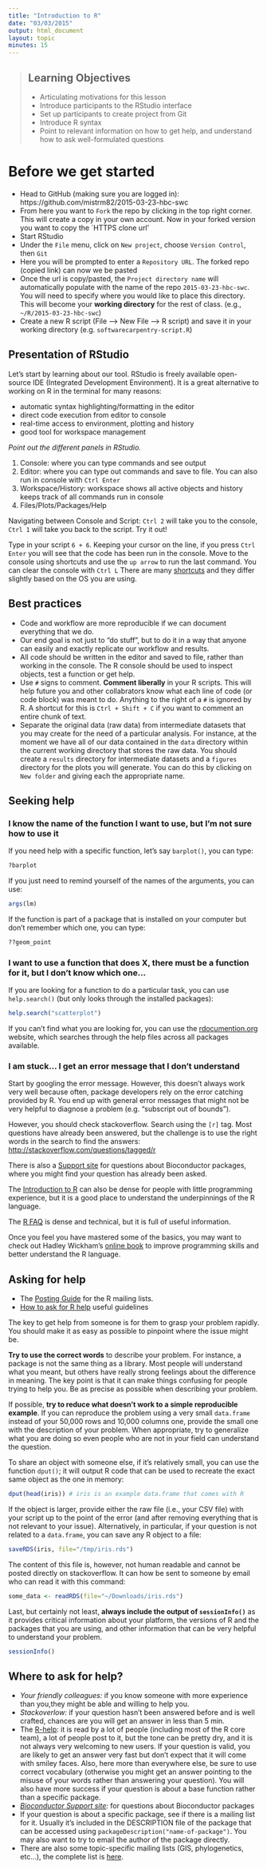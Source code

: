 ```yaml
---
title: "Introduction to R"
date: "03/03/2015"
output: html_document
layout: topic
minutes: 15
---
```


> ## Learning Objectives
>
> * Articulating motivations for this lesson
> * Introduce participants to the RStudio interface
> * Set up participants to create project from Git
> * Introduce R syntax
> * Point to relevant information on how to get help, and understand how to ask well-formulated questions

# Before we get started

* Head to GitHub (making sure you are logged in): https://github.com/mistrm82/2015-03-23-hbc-swc
* From here you want to `Fork` the repo by clicking in the top right corner. This will create a copy in your own account. Now in your forked version you want to copy the `HTTPS clone url'  
* Start RStudio 
* Under the `File` menu, click on `New project`, choose `Version Control`, then
  `Git`
* Here you will be prompted to enter a `Repository URL`. The forked repo (copied link) can now we be pasted
* Once the url is copy/pasted, the `Project directory name` will automatically populate with the name of the repo `2015-03-23-hbc-swc`. You will need to specify where you would like to place this directory. This will become your **working directory** for the rest of class. (e.g., `~/R/2015-03-23-hbc-swc`)
* Create a new R script (File --> New File --> R script) and save it in your working
  directory (e.g. `softwarecarpentry-script.R`)

## Presentation of RStudio

Let's start by learning about our tool. RStudio is freely available open-source IDE (Integrated Development Environment). It is a great alternative to working on R in the terminal for many reasons:

* automatic syntax highlighting/formatting in the editor
* direct code execution from editor to console
* real-time access to environment, plotting and history
* good tool for workspace management

_Point out the different panels in RStudio._

1. Console: where you can type commands and see output
2. Editor: where you can type out commands and save to file. You can also run in console with `Ctrl Enter`
3. Workspace/History: workspace shows all active objects and history keeps track of all commands run in console
4. Files/Plots/Packages/Help

Navigating between Console and Script: `Ctrl 2` will take you to the console, `Ctrl 1` will take you back to the script. Try it out! 

Type in your script `6 + 6`. Keeping your cursor on the line, if you press `Ctrl Enter` you will see that the code has been run in the console. Move to the console using shortcuts and use the `up arrow` to run the last command. You can clear the console with `Ctrl L` There are many [shortcuts](https://support.rstudio.com/hc/en-us/articles/200711853-Keyboard-Shortcuts) and they differ slightly based on the OS you are using.  

## Best practices

* Code and workflow are more reproducible if we can document everything that we do.
* Our end goal is not just to "do stuff", but to do it in a way that anyone can easily and exactly replicate our workflow and results. 
* All code should be written in the editor and saved to file, rather than working in the console. The R console should be used to inspect objects, test a function or get help. 
* Use `#` signs to comment. **Comment liberally** in your R scripts. This will help future you and other collabrators know what each line of code (or code block) was meant to do. Anything to the right of a `#` is ignored by R. A shortcut for this is `Ctrl + Shift + C` if you want to comment an entire chunk of text.
* Separate the original data (raw data) from intermediate datasets that you may create for the need of a particular analysis. For instance, at the moment we have all of our data contained in the `data` directory within the current working directory that stores the raw data. You should create a `results` directory for intermediate datasets and a `figures` directory for the plots you will generate. You can do this by clicking on `New folder` and giving each the appropriate name.

## Seeking help

### I know the name of the function I want to use, but I'm not sure how to use it

If you need help with a specific function, let's say `barplot()`, you can type:

```r
?barplot
```

If you just need to remind yourself of the names of the arguments, you can use:

```r
args(lm)
```

If the function is part of a package that is installed on your computer but
don't remember which one, you can type:

```r
??geom_point
```

### I want to use a function that does X, there must be a function for it, but I don't know which one...

If you are looking for a function to do a particular task, you can use
`help.search()` (but only looks through the installed packages):

```r
help.search("scatterplot")
```

If you can't find what you are looking for, you can use the
[rdocumention.org](http://www.rdocumentation.org) website, which searches through
the help files across all packages available.

### I am stuck... I get an error message that I don't understand

Start by googling the error message. However, this doesn't always work very well
because often, package developers rely on the error catching provided by R. You
end up with general error messages that might not be very helpful to diagnose a
problem (e.g. "subscript out of bounds").

However, you should check stackoverflow. Search using the `[r]` tag. Most
questions have already been answered, but the challenge is to use the right
words in the search to find the answers:
[http://stackoverflow.com/questions/tagged/r](http://stackoverflow.com/questions/tagged/r)

There is also a [Support site](https://support.bioconductor.org/) for questions about Bioconductor packages, where you might find your question has already been asked.

The [Introduction to R](http://cran.r-project.org/doc/manuals/R-intro.pdf) can
also be dense for people with little programming experience, but it is a good
place to understand the underpinnings of the R language.

The [R FAQ](http://cran.r-project.org/doc/FAQ/R-FAQ.html) is dense and technical, but it is full of useful information.

Once you feel you have mastered some of the basics, you may want to check out Hadley Wickham's [online book](http://adv-r.had.co.nz/) to improve programming skills and better understand the R language.

## Asking for help

* The [Posting Guide](http://www.r-project.org/posting-guide.html) for the R
  mailing lists.
* [How to ask for R help](http://blog.revolutionanalytics.com/2014/01/how-to-ask-for-r-help.html)
  useful guidelines

The key to get help from someone is for them to grasp your problem rapidly. You
should make it as easy as possible to pinpoint where the issue might be.

**Try to use the correct words** to describe your problem. For instance, a package is not the same thing as a library. Most people will understand what you meant, but others have really strong feelings about the difference in meaning. The key point is that it can make things confusing for people trying to help you. Be as precise as possible when describing your problem.

If possible, **try to reduce what doesn't work to a simple reproducible example**. If you can reproduce the problem using a very small `data.frame`
instead of your 50,000 rows and 10,000 columns one, provide the small one with
the description of your problem. When appropriate, try to generalize what you
are doing so even people who are not in your field can understand the question.

To share an object with someone else, if it's relatively small, you can use the
function `dput()`; it will output R code that can be used to recreate the exact same object as the one in memory:

```r
dput(head(iris)) # iris is an example data.frame that comes with R
```

If the object is larger, provide either the raw file (i.e., your CSV file) with
your script up to the point of the error (and after removing everything that is
not relevant to your issue). Alternatively, in particular, if your question is
not related to a `data.frame`, you can save any R object to a file:

```r
saveRDS(iris, file="/tmp/iris.rds")
```

The content of this file is, however, not human readable and cannot be posted
directly on stackoverflow. It can how be sent to someone by email who can read
it with this command:

```r
some_data <- readRDS(file="~/Downloads/iris.rds")
```

Last, but certainly not least, **always include the output of `sessionInfo()`**
as it provides critical information about your platform, the versions of R and
the packages that you are using, and other information that can be very helpful
to understand your problem.

```r
sessionInfo()
```

## Where to ask for help?

* *Your friendly colleagues:* if you know someone with more experience than you,they might be able and willing to help you.
* *Stackoverlow:* if your question hasn't been answered before and is well
  crafted, chances are you will get an answer in less than 5 min.
* The [R-help](https://stat.ethz.ch/mailman/listinfo/r-help): it is read by a
  lot of people (including most of the R core team), a lot of people post to it,
  but the tone can be pretty dry, and it is not always very welcoming to new
  users. If your question is valid, you are likely to get an answer very fast
  but don't expect that it will come with smiley faces. Also, here more than
  everywhere else, be sure to use correct vocabulary (otherwise you might get an
  answer pointing to the misuse of your words rather than answering your
  question). You will also have more success if your question is about a base
  function rather than a specific package.
* *[Bioconductor Support site](https://support.bioconductor.org/):* for questions about Bioconductor packages
* If your question is about a specific package, see if there is a mailing list
  for it. Usually it's included in the DESCRIPTION file of the package that can
  be accessed using `packageDescription("name-of-package")`. You may also want
  to try to email the author of the package directly.
* There are also some topic-specific mailing lists (GIS, phylogenetics, etc...),
  the complete list is [here](http://www.r-project.org/mail.html).

